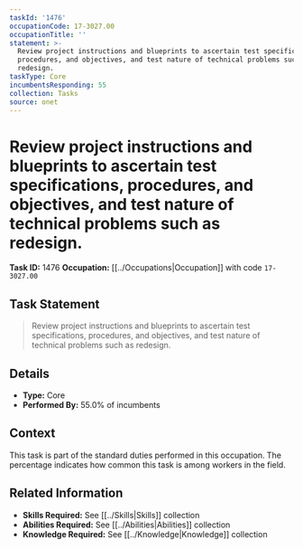 ```yaml
---
taskId: '1476'
occupationCode: 17-3027.00
occupationTitle: ''
statement: >-
  Review project instructions and blueprints to ascertain test specifications,
  procedures, and objectives, and test nature of technical problems such as
  redesign.
taskType: Core
incumbentsResponding: 55
collection: Tasks
source: onet
---
```

# Review project instructions and blueprints to ascertain test specifications, procedures, and objectives, and test nature of technical problems such as redesign.

**Task ID:** 1476
**Occupation:** [[../Occupations|Occupation]] with code `17-3027.00`

## Task Statement

> Review project instructions and blueprints to ascertain test specifications, procedures, and objectives, and test nature of technical problems such as redesign.

## Details

- **Type:** Core
- **Performed By:** 55.0% of incumbents

## Context

This task is part of the standard duties performed in this occupation. The percentage indicates how common this task is among workers in the field.

## Related Information

- **Skills Required:** See [[../Skills|Skills]] collection
- **Abilities Required:** See [[../Abilities|Abilities]] collection
- **Knowledge Required:** See [[../Knowledge|Knowledge]] collection
